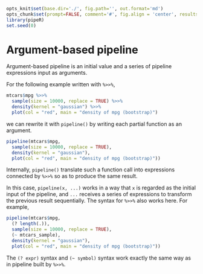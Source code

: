```r
opts_knit$set(base.dir='./', fig.path='', out.format='md')
opts_chunk$set(prompt=FALSE, comment='#', fig.align = 'center', results='markup')
library(pipeR)
set.seed(0)
```

# Argument-based pipeline

Argument-based pipeline is an initial value and a series of pipeline expressions input as arguments.

For the following example written with `%>>%`,

```r
mtcars$mpg %>>%
  sample(size = 10000, replace = TRUE) %>>%
  density(kernel = "gaussian") %>>%
  plot(col = "red", main = "density of mpg (bootstrap)")
```

we can rewrite it with `pipeline()` by writing each partial function as an argument.

```r
pipeline(mtcars$mpg,
  sample(size = 10000, replace = TRUE),
  density(kernel = "gaussian"),
  plot(col = "red", main = "density of mpg (bootstrap)"))
```

Internally, `pipeline()` translate such a function call into expressions connected by `%>>%` so as to produce the same result. 

In this case, `pipeline(x, ...)` works in a way that `x` is regarded as the initial input of the pipeline, and `...` receives a series of expressions to transform the previous result sequentially. The syntax for `%>>%` also works here. For example,

```r
pipeline(mtcars$mpg,
  (? length(.)),
  sample(size = 10000, replace = TRUE),
  (~ mtcars_sample),
  density(kernel = "gaussian"),
  plot(col = "red", main = "density of mpg (bootstrap)"))
```

The `(? expr)` syntax and `(~ symbol)` syntax work exactly the same way as in pipeline built by `%>>%`.
